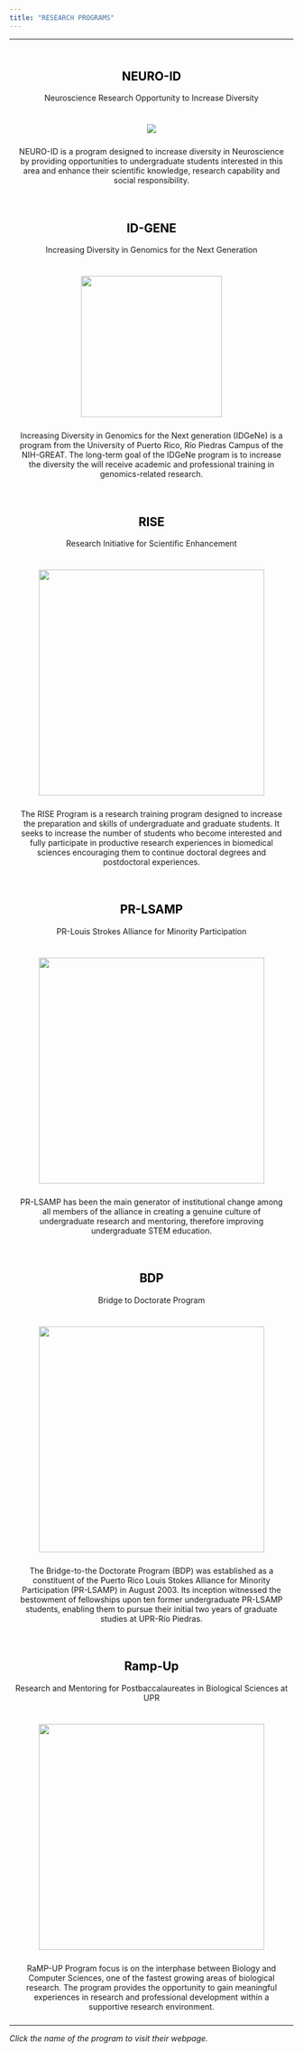 ---
title: "RESEARCH PROGRAMS"
---

***

<style>
a:link {
  color: black; 
  background-color: transparent; 
  text-decoration: none;
}
a:hover {
  color: orange;
  background-color: transparent;
  text-decoration: none;
}
</style>

<center>

<div>
<div style="text-align:center;padding:10px;">
<h2 id="neuro"><a href="http://neuroid.uprrp.edu/">NEURO-ID</a></h2>
Neuroscience Research Opportunity to Increase Diversity
</div>

![](statics/images/neuro-id-logo.png)

<p style="padding:10px;">NEURO-ID is a program designed to increase diversity in Neuroscience by providing opportunities to undergraduate students interested in this area and enhance their scientific knowledge, research capability and social responsibility.</p>

</div>

<div>
<div style="text-align:center;padding:10px;">
<h2 id="idgene"><a href="https://natsci.uprrp.edu/idgene/">ID-GENE</a></h2>
Increasing Diversity in Genomics for the Next Generation
</div>

![](Research_Programs/Photos/IDGENE.png){width=250px}

<p style="padding:10px;">Increasing Diversity in Genomics for the Next generation (IDGeNe) is a program from the University of Puerto Rico, Río Piedras Campus of the NIH-GREAT. The long-term goal of the IDGeNe program is to increase the diversity the will receive academic and professional training in genomics-related research.</p>

</div>

<div>
<div style="text-align:center;padding:10px;">
<h2 id="rise"><a href="http://brtc.uprrp.edu/rise/">RISE</a></h2>
Research Initiative for Scientific Enhancement
</div>

![](statics/images/rise.png){width=400px}

<p style="padding:10px;">The RISE Program is a research training program designed to increase the preparation and skills of undergraduate and graduate students. It seeks to increase the number of students who become interested and fully participate in productive research experiences in biomedical sciences encouraging them to continue doctoral degrees and postdoctoral experiences.</p>

</div>

<div>
<div style="text-align:center;padding:10px;">
<h2 id="prlsamp"><a href="https://prlsamp.upr.edu/">PR-LSAMP</a></h2>
PR-Louis Strokes Alliance for Minority Participation
</div>

![](Research_Programs/Photos/PR-LSAMP.png){width=400px}

<p style="padding:10px;">PR-LSAMP has been the main generator of institutional change among all members of the alliance in creating a genuine culture of undergraduate research and mentoring, therefore improving undergraduate STEM education.</p>

</div>

<div>
<div style="text-align:center;padding:10px;">
<h2 id="bdp"><a href="https://prlsamp.upr.edu/bridge-to-the-doctorate-program/">BDP</a></h2>
Bridge to Doctorate Program
</div>

![](Research_Programs/Photos/BDP.png){width=400px}

<p style="padding:10px;">The Bridge-to-the Doctorate Program (BDP) was established as a constituent of the Puerto Rico Louis Stokes Alliance for Minority Participation (PR-LSAMP) in August 2003. Its inception witnessed the bestowment of fellowships upon ten former undergraduate PR-LSAMP students, enabling them to pursue their initial two years of graduate studies at UPR-Río Piedras.</p>

</div>

<div>
<div style="text-align:center;padding:10px;">
<h2 id="rampup"><a href="https://natsci.uprrp.edu/ramp-up/">Ramp-Up</a></h2>
Research and Mentoring for Postbaccalaureates in Biological Sciences at UPR
</div>

![](Research_Programs/Photos/RampUp.png){width=400px}

<p style="padding:10px;">RaMP-UP Program focus is on the interphase between Biology and Computer Sciences, one of the fastest growing areas of biological research. The program provides the opportunity to gain meaningful experiences in research and professional development within a supportive research environment.</p>

</div>

</center>

***

_Click the name of the program to visit their webpage._
